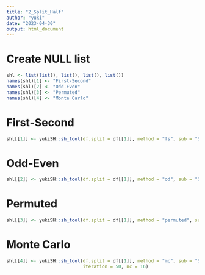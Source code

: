 ```yaml
---
title: "2_Split_Half"
author: "yuki"
date: "2023-04-30"
output: html_document
---
```

# Create NULL list
```r
shl <- list(list(), list(), list(), list())
names(shl)[1] <- "First-Second"
names(shl)[2] <- "Odd-Even"
names(shl)[3] <- "Permuted"
names(shl)[4] <- "Monte Carlo"
```

# First-Second
```r
shl[[1]] <- yukiSH::sh_tool(df.split = df[[1]], method = "fs", sub = "Subject", var1 = "Matching", var2 = "Identity", var3 = "Session")
```
# Odd-Even
```r
shl[[2]] <- yukiSH::sh_tool(df.split = df[[1]], method = "od", sub = "Subject", var1 = "Matching", var2 = "Identity", var3 = "Session")
```
# Permuted
```r
shl[[3]] <- yukiSH::sh_tool(df.split = df[[1]], method = "permuted", sub = "Subject", var1 = "Matching", var2 = "Identity", var3 = "Session")
```
# Monte Carlo
```r
shl[[4]] <- yukiSH::sh_tool(df.split = df[[1]], method = "mc", sub = "Subject", var1 = "Matching", var2 = "Identity", var3 = "Session",
                            iteration = 50, nc = 16)
```
